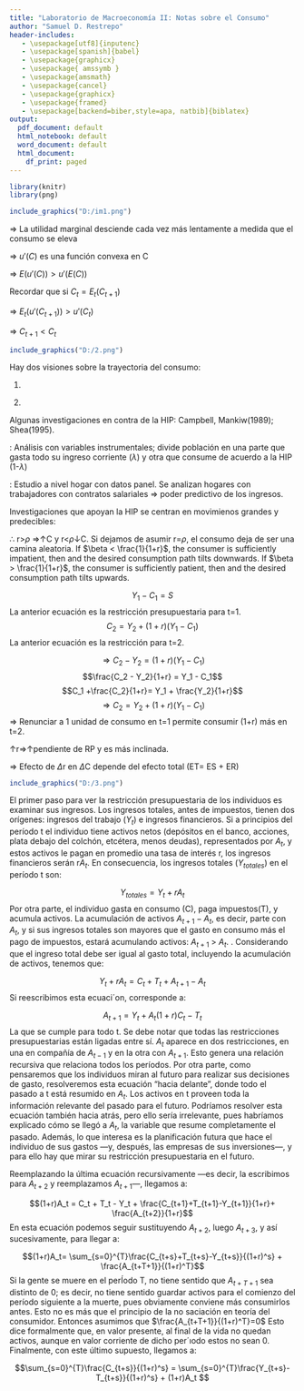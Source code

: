 ---
title: "Laboratorio de Macroeconomía II: Notas sobre el Consumo"
author: "Samuel D. Restrepo"
header-includes:
   - \usepackage[utf8]{inputenc}
   - \usepackage[spanish]{babel}
   - \usepackage{graphicx}
   - \usepackage{ amssymb }
   - \usepackage{amsmath}
   - \usepackage{cancel}
   - \usepackage{graphicx}
   - \usepackage{framed}
   - \usepackage[backend=biber,style=apa, natbib]{biblatex}
output:
  pdf_document: default
  html_notebook: default
  word_document: default
  html_document:
    df_print: paged
---

\maketitle

\tableofcontents
\listoffigures
\newpage
```{r, include=FALSE}
library(knitr)
library(png)
```

\section{Consumo}
\subsection{Consumo bajo certidumbre: Hipótesis del ingreso permanente}
\subsubsection{Supuestos}

\begin{itemize}
  \item T periodos. 
  \item Previsión perfecta.
  \item Función de utilidad:
  \begin{equation}
  U = \sum_{t=1}^{T} u(C_t)
  \end{equation}
  El parámetro $\beta$ es el factor de descuento subjetivo y mide la impaciencia del individuo por consumir. Si $\beta $ $\rightarrow 1$, la persona es muy paciente: ella valora el consumo futuro casi tanto como el consumo actual. i.e. ella no "descuenta" la utilidad del consumo en el futuro \textit{mucho} porque ella es indiferente entre consumir 'hoy' y 'mañana' (podemos expresar $\beta$ en términos de la \textit{tasa de descuento}: $\beta = \frac{1}{1+\rho}$). Para nuestros propósitos, asumimos que el factor de descuento es igual 1, además, asumimos que la función de utilidad del período sigue las preferencias neoclásicas tradicionales: $u(C_t)$ es estrictamente creciente, cóncava, y dos veces diferenciable con derivadas $ u'(\bullet)> 0,    u''(\bullet)<0$
  \item Restricción presupuestaria, asumiendo r=0 y $\rho$=0 (recordar que $\rho$=0 si y solo si $\beta$=1): 

 \begin{equation}
  \sum_{t=1}^{T} C_t \leq A_0 + \sum_{t=1}^{T} Y_t 
  \end{equation}
  \item $u'(\bullet)>0 \Rightarrow $ R.P se cumple con igualdad
\end{itemize}

\subsubsection{Problema del consumidor}

\begin{itemize}

\item Agente Resuelve:$$\mathcal{L} = \sum_{t=1}^{T} u(C_t) + \lambda (A_0 + \sum_{t=1}^{T} Y_t -  \sum_{t=1}^{T} C_t) $$
\item C.P.O.:
$$u'(C_t) = \lambda$$ $\lambda$ es constante $\forall t$ $$\Rightarrow u'(C_i)= u'(C_j)$$
$$\Rightarrow C_i= C_j ;$$ $C_1=C_2=...=C_T$
\item Sustituimos en la Restricción presupuestaria:
\begin{align*}
\sum_{t=1}^{T} C_t =& A_0 + \sum_{t=1}^{T} Y_t  \\
T C_t =& A_0 + \sum_{t=1}^{T} Y_t \\
C_t =& \frac{1}{T} (A_0 + \sum_{t=1}^{T} Y_t), \forall t \\
\end{align*}
$\Rightarrow$El individuo distribuye los recursos de los que dispondrá a lo largo de su vida en la misma cantidad para cada período.
\end{itemize}

\subsubsection{Implicaciones}

\textbf{Hipótesis del Ingreso Permanente}\footnote{Friedman(1957)}
\begin{itemize}
\item El consumo de un período se determina por el ingreso de toda su vida (ingreso permanente) y no por su ingreso corriente.

\item Por ejemplo, si tenemos una ganancia inesperada en t igual a Z:
\begin{itemize}
\item El ingreso corriente de t aumenta en Z
\item El ingreso permanente aumenta en sólo $\frac {Z}{T}$

$\Rightarrow$ Si T es lo suficientemente grande, el impacto de un mayor ingreso corriente en el consumo es pequeño. 
\end{itemize}
\item Aunque el comportamiento del ingreso no es importante para el consumo, sí lo es para el ahorro:
\begin{align*}
S_t =& Y_t - C_t \\
=& (Y_t - \frac{1}{T} \sum_{t=1}^{T} Y_t) - \frac{1}{T} A_0  \\
\end{align*}
Donde,
$$ Y_t - \frac{1}{T} \sum_{t=1}^{T} Y_t = Ingreso Corriente - Ingreso Permanente = Ingreso Transitorio$$
\begin{itemize}
\item $Y_t < \bar Y^P$ $\Rightarrow$ Ahorro es negativo(deuda)
\item $Y_t > \bar Y^P$ $\Rightarrow$ Ahorro es positivo
\end{itemize}

$\Rightarrow$ El agente utiliza el ahorro y la deuda para suavizar su consumo en el tiempo.
\item Distribución del ingreso entre consumo y ahorro se determina por las preferencias entre consumo presente y futuro ($\beta$) y por la información que se tenga sobre las expectativas del consumo futuro (r).
\item El ahorro se determina por la trayectoria del ingreso en el tiempo
\end{itemize}

\subsubsection{Aplicaciones Empíricas}

```{r  out.width = "110%", fig.cap="Algunas relaciones diferentes entre el ingreso corriente y el consumo", echo=FALSE}
include_graphics("D:/im1.png") 
```

\begin{itemize}
\item Keynes(1936): el consumo es determinado por el ingreso corriente disponible. El consumo agregado depende del ingreso agregado en una relación estable. A mayor ingreso, mayor proporción del ingreso ahorrado. Hay tres casos por considerar:

\begin{itemize}
\item A) Con datos de corte transversal se cumple el postulado de Keynes
\item B) En el tiempo y en términos agregados la relación es esencialmente proporcional
\item C) Al distinguir entre grupos sociales se encuentra la misma relación proporcional entre, por ejemplo, negros y blancos, pero con interceptos distintos.
\end{itemize}
\item Los tres casos anteriores (A, B y C) tienen explicación bajo la HIP.


\item Supongamos que $C=Y^P$, $Y=Y^P+Y^T$
$$Y^T=Y - Y^P$$ Lo anterior expresa las desviaciones del ingreso corriente con respecto al ingreso permanente
$$E(Y^T)=0$$
$$cov(Y^P, Y^T) = 0$$
\item Considerando la regresión:
\begin{align*}
C_i=& a+bY_i+u_i \\
\hat b=& \frac{cov(Y_i,C_i)}{var(Y_i)} = \frac{cov(Y^P_i+Y^T_i, Y^P_i)}{var(Y^P_i+Y^T_i)} \\
\hat b =& \frac{var(Y^P_i)}{var(Y^P_i)+var(Y^T_i)}= \frac{1}{1+ \frac{var(Y^T)}{var(Y^P)}} \\
\hat a=& \bar C - \hat b \bar Y = \bar Y^P - \hat b (\bar Y^P + \bar Y^T)
\end{align*}
Recordar que la media del ingreso transitorio es cero, entonces:
\begin{align*}
\hat a=& (1-\hat b)\bar Y^P 
\end{align*}
$\Rightarrow$ El determinante esencial de la pendiente de la función de consumo estimada, $\hat b$, es la variación relativa en el ingreso permanente y transitorio.

\item Un incremento en el ingreso corriente se asocia con un aumento en consumo sólo en la medida en que se refleja en un aumento en el ingreso permanente.

\item Cuando la variación del ingreso permanente es relativamente mayor a la del ingreso transitorio, casi todas las diferencias en el ingreso corriente se reflejan en el ingreso permanente; el consumo se incrementa casi 1 a 1 con el ingreso corriente.

$$\frac{var(Y^T)}{var(Y^P)}\rightarrow0$$
$$\Rightarrow \hat b \rightarrow 1$$
\item Cuando $var(Y^P)<var(Y^T)$, las variaciones del ingreso corriente poco se deben a variaciones del ingreso permanente, entonces el consumo incrementa poco ante incrementos en el ingreso corriente
\begin{itemize}
\item \textit{Corte transversal:} $\Delta Y$ reflejan factores como el desempleo o diferentes estados del ciclo vital $\Rightarrow \hat b$<1

\item \textit{Serie de tiempo:} Se reflejan factores de largo plazo con efecto permanente, aumento permanente de recursos $\Rightarrow \hat b$$\rightarrow$1, $\hat a\rightarrow$0.
\end{itemize}
\end{itemize}

\newpage

\subsection{Consumo con incertidumbre: Hipótesis de la caminata aleatoria}

\subsubsection{Supuestos}

\begin{itemize}
\item Incertidumbre con respecto a ingresos futuros
\item r=$\rho$=0
\item Función de utilidad instantánea cuadrática:
$$u(C_t)=C_t-\frac{a}{2}C^2_t$$
con $u'(C_t)=1-aC_t$, a>0
\item Restricción Presupuestaria
$$\sum_{t=1}^{T} E_1(C_t) = A_0 + \sum_{t=1}^{T} E_1(Y_t) $$

\end{itemize}
\subsubsection{Problema del consumidor}
\begin{itemize}
\item Ecuación de Euler:
$$1-aC_1=E_1(1-aC_t), \forall t=2,...,T$$
La ecuación anterior muestra que si el individuo está optimizando y  renuncia a utilidad marginal en t=1(lado izquierdo de la ecuación), entonces el agente consume el valor esperado de la utilidad marginal a la que renunció en t(lado derecho).

$$1-aC_1=E_1(1-aC_t)$$
$$\bcancel{1} - \bcancel{a}C_1 = \bcancel{1} - \bcancel{a}E_1(C_t) $$
\begin{equation}
C_1=E_1(C_t), \forall t=2,...,T
\end{equation}

\item Otra forma de resolver el problema:
$$\mathcal{L} = E_1 \Big [\sum_{t=1}^{T} (C_t - \frac{a}{2}C^2_t)\Big ] - \lambda E_1 \Big [\sum_{t=1}^{T} C_t -A_0 - \sum_{t=1}^{T} Y_t\Big ]  $$
C.P.O:

\begin{align*}
C^*_1: E_1[1-aC_1]-\lambda=& 0 \\
C^*_t: E_1[1-aC_t]-\lambda=& 0, \forall t=2,...,T\\
E_1[1-aC_1]=& E_1[1-aC_t]\\
\bcancel{1} - \bcancel{a}C_1 =& \bcancel{1} - \bcancel{a}E_1(C_t) \\
\end{align*}
\begin{equation}
C_1=E_1(C_t), \forall t=2,...,T
\end{equation}
\item Sustituimos en la Restricción Presupuestaria:
\begin{align*}
\sum_{t=1}^{T} E_1(C_t) =& A_0 + \sum_{t=1}^{T} E_1(Y_t) \\
\sum_{t=1}^{T} C_1 =& A_0 + \sum_{t=1}^{T} E_1(Y_t) \\
TC_1=& A_0 + \sum_{t=1}^{T} E_1(Y_t) \\
\end{align*}
\begin{equation}
C_1=\frac{1}{T}\Big (A_0 + \sum_{t=1}^{T} E_1(Y_t)  \Big)
\end{equation}
\item Una función de utilidad cuadrática implica que la utilidad marginal sea lineal en $C_t$

$$u'(C_t) lineal \Rightarrow u'''(\bullet)=0$$
\item Como supuesto, tomamos únicamente la parte de la función en que $u'(\bullet)>0 $, $u''(\bullet)<0$

\item $u'''(\bullet)$ es el ritmo de crecimiento de la utilidad marginal.

\item Todos los elementos anteriores implican que: 

\begin{align*}
u'(E[C_t])=& E[u'(C_t)] \\
u'(C_1)=& E[1-aC_t] \\
\bcancel{1} - \bcancel{a}C_1 =& \bcancel{1} - \bcancel{a}E_1(C_t) \\
C_1=& E_1(C_t), \forall t=2,...,T \\
\end{align*}
\end{itemize}

\subsubsection{Implicaciones}
\begin{itemize}
\item De (3) podemos concluir que el consumo de cada periodo es igual al consumo esperado de consumos futuros, para todos los periodos. O equivalentemente, el consumo en valor esperado en el período t es igual al consumo cierto del período 1.

Esto implica que:

$$C_t=E_{t-1}(C_t)+e_t$$
donde $e_t$ es una variable tal que $E_{t-1}(e_t)$

\item Si consideramos que $C_{t-1}=E_{t-1}(C_t)$
\begin{equation}
C_t= C_{t-1}+e_t \Rightarrow C_{t+1}=C_t+e_{t+1}
\end{equation}
Es decir, según Hall (1978), el consumo sigue una \textit{caminata aleatoria}. Esto quiere  decir que las variaciones en el cosumo son impredecibles. Sólo los cambios no anticipados en el ingreso pueden alterar el ingreso permanente y, por lo tanto, el consumo. En otras palabras, Dado que el valor esperado ha sido tomando en consideración toda la información disponible en t, el único origen de desviaciones
serán shocks inesperados al consumo.

\item La característica importante de este proceso (6) es que todos los shocks al consumo tienen efectos
permanentes; es decir, no se deshacen.

\item Además, teniendo en cuenta lo anterior (6), podemos señalar que el mejor predictor del consumo futuro es el consumo presente.

\item De (5) decimos que se cumple el \textit{equivalente cierto:} el agente consume la cantidad que consumiría si sus ingresos futuros fueran igual a sus medias con certeza, i.e.la incertidumbre sobre el ingreso futuro no impacta el consumo.

\item El consumidor se comparta como si en el periodo fuera dotado con el valor promedio del ingreso corriente.

\item Como conclusión importante recordar que un individuo que en ausencia de incertidumbre
tendría su consumo parejo (sección anterior); bajo incertidumbre el cambio de consumo de período a período no es predecible por cuanto sólo cambia como resultado de las noticias que se reciben en cada período, y estos cambios son permanentes.

\item Podemos analizar qué determina los cambios en el consumo, $e_t$:

\begin{align*}
C_2=& \frac{1}{T-1}\Big (A_1+\sum_{t=2}^{T}E_2[Y_t]\Big) \\
A_1=& A_0-Y_1-C_1 \\
C_2=& \frac{1}{T-1}\Big (A_0 +Y_1 -C_1 + \sum_{t=2}^{T}E_2[Y_t] \Big ) \\
\end{align*}
Sumando y restando $\sum_{t=2}^{T}E_1[Y_t]$:

$$=\frac{1}{T-1}\Bigg (A_0 +Y_1 -C_1 + \sum_{t=2}^{T}E_1[Y_t]+ \Big (\sum_{t=2}^{T}E_2[Y_t] - \sum_{t=2}^{T}E_1[Y_t]\Big ) \Bigg )$$
Agregando $Y_1$ a la sumatoria de $E_1[\bullet]$:
$$=\frac{1}{T-1}\Bigg (A_0 -C_1 + \sum_{t=1}^{T}E_1[Y_t]+ \Big (\sum_{t=2}^{T}E_2[Y_t] - \sum_{t=2}^{T}E_1[Y_t]\Big ) \Bigg )$$
Recordar que $C_1=\frac{1}{T}\Big (A_0 + \sum_{t=1}^{T}E_1[Y_t] \Big )$
\begin{align*}
C_2=& \frac{1}{T-1}\Bigg (TC_1 -C_1 + \Big (\sum_{t=2}^{T}E_2[Y_t] - \sum_{t=2}^{T}E_1[Y_t] \Big ) \Bigg ) \\
C_2=& \frac{1}{T-1}\Bigg (C_1 (T-1) + \Big (\sum_{t=2}^{T}E_2[Y_t] - \sum_{t=2}^{T}E_1[Y_t] \Big ) \Bigg ) \\
=& C_1 + \frac{1}{T-1}\Bigg ( \sum_{t=2}^{T}E_2[Y_t] - \sum_{t=2}^{T}E_1[Y_t] \Bigg )= C_1 + e_2 \\
\end{align*}
Generalizando:
\begin{align*}
C_t =& C_{t-1} + \frac{1}{T-(t-1)} \Big (\sum_{i=t}^{T} E_t[Y_i] - \sum_{i=t}^{T} E_{t-1}[Y_i] \Big )= C_{t-1} + e_t 
\end{align*}
\item Los cambios en el consumo sólo pueden ser explicados por cambios en la estimación que el agente hace de sus recursos vitales divididos entre los periodos de vida restantes.
\end{itemize}

\subsubsection{¿Qué pasa si u'''>0?}

$\Rightarrow$ La utilidad marginal desciende cada vez más lentamente a medida que el consumo se eleva

$\Rightarrow$ $u'(C)$ es una función convexa en C 

$\Rightarrow$ $E (u'(C))>u'(E(C))$

Recordar que  si $C_t = E_t(C_{t+1})$

$\Rightarrow$ $E_t (u'(C_{t+1}))>u'(C_t)$

$\Rightarrow$ $C_{t+1}<C_t$

\begin{framed}
Si la utilidad es cuadrática, la utilidad marginal es lineal, y $E_t [u'(C_{t+1})] = u'(E_t [C_{t+1}])$. Por lo tanto, en este caso, la ecuación de Euler se reduce a $C_t = E_t[C_{t+1}]$. Pero si u''' ($\bullet$) es positiva, entonces u'(C) es una función convexa de C. En este caso, $E_t[u'(C_{t+1})]$ excede $u'(E_t [C_{t+1}] )$. Pero esto significa que si $C_t$ y $E_t [C_{t+1}]$ son iguales, $E_t [u'(C_{t+1})]$ es mayor que $u'(C_t)$, y de esta manera una reducción marginal en $C_t$ incrementa la utilidad esperada.
\end{framed}

\begin{itemize}
\item De esta manera, una reducción marginal en $C_t$ incrementa la utilidad esperada del individuo.

\item Por lo tanto, la combinación de u'''>0 e incertidumbre sobre los ingresos futuros reduce el consumo presente e incrementa el ahorro.

\item Esto es conocido como \textbf{ahorro precautorio}

\item Un agente racional que maximiza satisface la ecuación de Euler con igualdad. Por tanto, el individuo reducirá su consumo presente, dándole mayor utilidad en el futuro.




\textbf{Impacto de la incertidumbre con u'''>0 (Ejemplo)}

\item $\uparrow C_H$ $\Rightarrow$ u'(C) cae relativamente poco

\item Si además $\downarrow C_L$ $\Rightarrow$ se magnifica el aumento en la utilidad marginal

\item Por lo tanto, el incremento de la incertidumbre incrementa la utilidad marginal esperada.

\item De esta manera, el incremento de la incertidumbre incrementa el incentivo a ahorrar, disminuyendo el consumo presente.

\end{itemize}
```{r  out.width = "100%", fig.cap="Los efectos de una tercera derivada positiva de la función de utilidad sobre la utilidad marginal esperada del consumo", echo=FALSE}
include_graphics("D:/2.png") 

```

\subsubsection{Aplicación empírica: Pruebas de la hipótesis de la caminata aleatoria}


Hay dos visiones sobre la trayectoria del consumo: 

  1. \textit{Exceso de sensibilidad del consumo:}

   \begin{itemize}
    \item Flavin (1981)
    \item Visión tradicional: Consumo responde a cambios esperados en el ingreso (ciclo económico).
      

   \end{itemize}

  2. \textit{Hipótesis de la caminata aleatoria:} 
    
\begin{itemize}
     \item Hall (1981)
     \item Extensión de la Hipótesis del Ingreso Permanente.
     \item Sólo cambios inesperados en el ingreso que sean de carácter permanente generan cambios en el consumo
    $\Rightarrow$ si el consumo cae, no se espera una recuperación.
  
  $\Rightarrow$ No se pueden predecir cambios en el consumo.
\end{itemize}
 
 Algunas investigaciones en contra de la HIP: Campbell, Mankiw(1989); Shea(1995).
 
 \textit{Campbell, Mankiw(1989)}: Análisis con variables instrumentales; divide población en una parte que gasta todo su ingreso corriente ($\lambda$) y otra que consume de acuerdo a la HIP (1-$\lambda$)
 
 \begin{itemize}
 \item A nivel agregado:
 $$C_t-C_{t-1}=\lambda(Y_t - Y_{t-1}) + (1-\lambda)e_t=\lambda Z_t + V_t$$
 
 Donde $e_t$ es el cambio en estimación del ingreso permanente y se espera que $\lambda=0$ para probar la HIP.
 
 $Z_t$ y $V_t$ están correlacionados $\Rightarrow$ sobreestimación.

 
 \item \textit{Resultado:} Consumo agregado aumenta aproximadamente 50 centavos ante un aumento de 1 dólar en Y ($\lambda$=0.42 usando 3 rezagos, $\lambda$=0.52 usando 5 rezagos)
 
 $\Rightarrow$ Consumo es predecible
 $\Rightarrow$ Se rechaza HIP.
 
  \end{itemize}
  
 
\textit{Shea (1995)}: Estudio a nivel hogar con datos panel. Se analizan hogares con trabajadores con contratos salariales $\Rightarrow$ poder predictivo de los ingresos.
 
\begin{itemize}
 \item Se rechaza la HIP
 \item Esto podría deberse a restricciones de liquidez
 $\Rightarrow$ Divisón en dos grupos:  con activos (se cumple HIP) y sin activos (No se cumple HIP)
 
 Resultado: El efecto de $\Delta$$Y_t$ esperado en cosumo es el mismo en ambos grupos $\Rightarrow$ Se rechaza la HIP
 
 \item Analizando sectores de bajos recursos con hogares con expectativas de ingresos decrecientes (HIP predice ahorro).
 \item Se encuentra que estos hogares tienen un efecto del ingreso de 2.24 sobre el consumo $\Rightarrow$ Se rechaza HIP
 
   
\end{itemize}
 Investigaciones que apoyan la HIP se centran en movimienos grandes y predecibles:
 
  \begin{itemize}
  \item Paxson(1993) y Browning, Collado(2001) analizan fluctuaciones estacionales de los ingresos laborales.
  
  \item Hsieh(2003) analiza los pagos anuales a los residentes de Alaska por regalías de petróleo.
   \end{itemize}

\newpage
\subsection{Tasa de interés y ahorro}


\begin{itemize}
\item Efecto de la tasa de interés en el consumo
\item Supuestos: r,$\rho$ $\neq$0
\item Consumidor resuelve: 
\begin{align*}
\max_{Ct}E_0[U]=& E_0\Big[ \sum_{t=0}^{T} \beta^t u(C_t) \Big]\\
s.a: E_0 \Bigg[\sum_{t=0}^{T}\Big(\frac{1}{1+r}\Big)^t C_t \Bigg]=& E_0\Bigg[A_0+\sum_{t=0}^{T}\Big(\frac{1}{1+r}\Big)^t Y_t\Bigg]
\end{align*}

$\rightarrow$ Ecuación de Euler:
$$u'(C_t)=\beta(1+r)E_t[u'(C_{t+1})]$$
$\rightarrow$ Lagrangiano:
$$\mathcal{L} = E_0\Bigg[\sum_{t=0}^{T}\beta^t u(C_t)-\lambda\sum_{t=0}^{T}\Bigg(\Big(\frac{1}{1+r}\Big)^t (C_t-Y_t)-A_0\Bigg)\Bigg]$$

C.P.O:
\begin{align*}
C^*_t: \beta^t u'(C_t) - \lambda\Big(\frac{1}{1+r}\Big)^t =& 0 \\ 
C^*_{t+1}: \beta^{t+1} E_t [u'(C_{t+1})] - \lambda\Big(\frac{1}{1+r}\Big)^{t+1} =& 0\\
\frac{\bcancel{\beta^t} u'(C_t)}{\bcancel{\beta^{t+1}}E_t[u'(C_{t+1})]}=&  \frac{\bcancel{\lambda}\bcancel{\Big(\frac{1}{1+r}\Big)^t}}{\bcancel{\lambda}\bcancel{\Big(\frac{1}{1+r}\Big)^{t+1}}}\\
\frac{u'(C_t)}{\beta E_t[u'(C_{t+1})]}=& \frac{1}{\frac{1}{1+r}}\\
\frac{u'(C_t)}{\beta E_t[u'(C_{t+1})]}=& 1+r
\end{align*}

Tenemos tres casos:
\begin{framed}
\begin{align*}
1) \beta(1+r)=\frac{1+r}{1+\rho}=& 1 \\
\Rightarrow u'(C_t)=& E_t[u'(C_{t+1})]\\
\Rightarrow C_t=& E_t[C_{t+1}]\\
2) \beta(1+r)=\frac{1+r}{1+\rho}>& 1 \\
\Rightarrow u'(C_t)>& E_t[u'(C_{t+1})]\\
\Rightarrow C_t<& E_t[C_{t+1}]\\
3) \beta(1+r)=\frac{1+r}{1+\rho}<& 1 \\
\Rightarrow u'(C_t)<& E_t[u'(C_{t+1})]\\
\Rightarrow C_t>& E_t[C_{t+1}] 
\end{align*}
\end{framed}
\end{itemize}

$\therefore$ r>$\rho$ $\Rightarrow$$\uparrow$C y r<$\rho$$\downarrow$C. Si dejamos de asumir r=$\rho$, el consumo deja de ser una camina aleatoria. If $\beta < \frac{1}{1+r}$, the consumer is sufficiently impatient, then and the
desired consumption path tilts downwards. If $\beta > \frac{1}{1+r}$, the consumer is sufficiently patient, then and the
desired consumption path tilts upwards.

\begin{itemize}

\item Caso específico: función de utilidad CRRA

$$u(C_t)=\frac{C_t^{1-\theta}}{1-\theta}$$
Donde $\theta$ es el coeficiente de aversión relativa al riesgo.

$$\Rightarrow u'(C_t) = C_t^{-\theta}$$
\item Con certidumbre, la ecuación de Euler:
$$C_t^{-\theta}=\beta(1+r)C_{t+1}^{-\theta}$$
$$\Big(\frac{C_{t+1}}{C_t}\Big)^\theta=\beta(1+r)$$
$$\frac{C_{t+1}}{C_t}=\Big[\beta(1+r)\Big]^{\frac{1}{\theta}}= \Big(\frac{1+r}{1+\rho}\Big)^{\frac{1}{\theta}} $$
\end{itemize}

\begin{itemize}
\item Variaciones en la tasa de interés llevan a variaciones en el componente predecible del consumo.
\item La evidencia muestra que esta respuesta es pequeña, lo que sugiere una elasticidad de sustitución intertemporal muy baja ($\theta$ alto).
\item En el caso de dos periodos: ($A_0=0$)
\end{itemize}

   $$Y_1 - C_1= S  $$ La anterior ecuación es la restricción presupuestaria para t=1.
   $$C_2= Y_2+(1+r)(Y_1- C_1)$$ La anterior ecuación es la restricción para t=2.
   
   $$\Rightarrow C_2 - Y_2 = (1+r)(Y_1-C_1)$$
   $$\frac{C_2 - Y_2}{1+r} = Y_1 - C_1$$
   $$C_1 +\frac{C_2}{1+r}= Y_1 + \frac{Y_2}{1+r}$$
   $$\Rightarrow C_2 = Y_2 + (1+r)(Y_1 - C_1)$$
   $\Rightarrow$ Renunciar a 1 unidad de consumo en t=1 permite consumir (1+r) más en t=2.
   
   $\uparrow$r$\Rightarrow$$\uparrow$pendiente de RP y es más inclinada.
   
   
\begin{itemize}

\item Analizando cambios en r:

Cuando $\Delta$r se producen dos efectos:

 \begin{itemize}
 \item \textit{Efecto sustitución}: Costo de oportunidad (mismo para todos los agentes).
 \item \textit{Efecto renta}: Cambio en riqueza (depende de si el agente es ahorrador, deudor o neutral)
 \end{itemize}
   
\end{itemize}

$\Rightarrow$ Efecto de $\Delta$r en $\Delta$C depende del efecto total (ET= ES + ER)

\subsubsection{Efecto del aumento en la tasa de interés para los distintos agentes}

\begin{framed}
\textit{Agente Neutral:}
\begin{itemize}
\item ER=0 y $\uparrow$r $\Rightarrow$ $\uparrow$S $\uparrow$C con $\downarrow$$C_1$ y $\uparrow$$C_2$ $\therefore$ Aumenta el ahorro.
\end{itemize}

\textit{Agente Ahorrador:}
\begin{itemize}
\item ER>0 y $\uparrow$r $\Rightarrow$ S>0 $\Rightarrow$ Tenemos dos casos, si  ER>ES $\Rightarrow$ $\downarrow$ S; por otra parte, si ER<ES $\Rightarrow$ $\uparrow$ S $\therefore$ ¡El efecto es ambiguo!
\end{itemize}

\textit{Agente Deudor:}
\begin{itemize}
\item ER<0 y $\uparrow$r $\Rightarrow$ S<0 $\Rightarrow$  ER $\Rightarrow$  $\uparrow$ S y ES $\Rightarrow$  $\uparrow$ S $\therefore$ ¡Aumenta el ahorro!.
\end{itemize}
\end{framed}
\begin{itemize}
\item Tanto para el caso de agentes neutros como para deudores, un aumento en la tasa de interés lleva a aumentos en el ahorro (y en el consumo en el tiempo)

\item Pero en el caso de un ahorrador el efecto total es ambiguo
\end{itemize}

```{r  out.width = "110%", fig.cap="La tasa de interés y las elecciones de consumo en el caso de dos períodos", echo=FALSE}
include_graphics("D:/3.png") 

```
\begin{framed}
\textbf{Desarrollando la intuición de un cambio del precio relativo: la tasa de interés}

Note que la tasa de interés es un precio relativo. En la restricción presupuestaria para dos bienes, cada bien está ponderado por su precio. En este caso 1/(1 + r) es el precio relativo del consumo en el período 2 en términos del bien del período 1 (en la restricción presupuestaria, $C_1$ aparece con un
precio unitario), lo que equivale a que 1 + r es el precio del consumo presente respecto del consumo futuro. Si 1/(1+r) baja, es decir, la tasa de interés sube, el presente se hace relativamente más caro que el futuro (trasladar una unidad de presente a futuro produce 1 + r en el futuro), y por tanto conviene trasladar consumo al futuro. Eso se hace ahorrando. Por eso se estima en general que un aumento en la tasa de interés incentiva el ahorro. Sin embargo, esta conclusión no es completa, pues es necesario considerar la presencia de efectos
ingreso. La evidencia empírica ha concluido en general —aunque siempre hay quienes discrepan de esta evidencia— que los efectos de las tasas de interés sobre el ahorro son más bien débiles. En términos de la figura, un cambio en la tasa de interés corresponde a un cambio en la pendiente de la restricción presupuestaria. Cuando r sube, la restricción gira, aumentando su pendiente.\\

La restricción de presupuesto sigue pasando por el punto (Y1, Y2), pero se hace más empinada. Como se desprenderá de la figura, hay efectos sustitución e ingresos que hacen incierta una respuesta definitiva.\\

El efecto ingreso depende de si el individuo es deudor (S < 0) o ahorrador (S > 0), también llamado acreedor. Si un individuo no ahorra ni pide prestado —es decir, su óptimo se ubica en (Y1, Y2)—, solo opera el efecto sustitución, con lo cual un aumento en la tasa de interés lo lleva a ahorrar, desplazando ingreso hacia el futuro. Ahora bien, si el individuo es deudor, el efecto ingreso también lo lleva a
aumentar el ahorro (reducir deuda) cuando la tasa de interés sube. Piense en el caso extremo en que solo hay ingreso en el segundo per´ıodo; el hecho de que en el segundo per´ıodo deber´a pagar m´as intereses para un ingreso dado, lo lleva a reducir su endeudamiento en el período 1.

Si el individuo es ahorrador, el aumento en la tasa de interés tiene dos efectos contrapuestos. El efecto sustitución lo lleva a desplazar consumo al período 2, pero para que ocurra este desplazamiento el individuo podría ahorrar menos, ya que los retornos por el ahorro han aumentado.
\end{framed}
\newpage
\subsection{Consumo y activos de riesgo}

\begin{itemize}
\item Derivado de un problema de maximización de utilidad:

\begin{equation}
u'(C_t)P_t^i = E_t\Big[\sum_{k=1}^{\infty}\beta^k u'(C_{t+k})D_{t+k}^i \Big]
\end{equation}
Donde $P_t^i$ y $D_{t+k}^i$ son el precio del activo i en t y el payoff del activo i en t+k.

\item Definiendo$R_{t+k}^i$ = 1 +$r_{t+k}^i$= $\frac{D_{t+k}^i}{P_t^i}$ y con T=1:

$$u'(C_t)= \beta E_t\Big[(1+r_{t+1}^i) u'(C_{t+1}) \Big], \forall i$$
$$\Rightarrow u'(C_t) = \beta \Big[E_t(1+r_{t+1}^i) E_t u'(C_{t+1}) + cov\big(1+r_{t+1}^i, u'(C_{t+1})\big)\Big], \forall i$$
\item Suponer u($C_t$)= $C_t$ - $\frac{a}{2}$ $C_t^2$
$$\Rightarrow u'(C_t)=1-aC_t$$
sustituyendo en $cov(\bullet)$:
\begin{equation}
u'(C_t)= \beta \Big[E_t(1+r_{t+1}^i)E_t\big(u'(C_{t+1})\big)-acov\big(1+r_{t+1}^i, C_{t+1}\big)\Big]
\end{equation}
Implicaciones:
\item El individuo no tiene en cuenta qué tan riesgoso es un activo (varianza) cuando decide si lo adquirirá.

\item Intuitivamente incrementar marginalmente la tenencia de un activo riesgoso, no incrementa la varianza en el consumo del agente.

\item Al evaluar un incremento marginal en la cantidad acumulada de un activo, el individuo sólo se fija en el rendimiento esperado del activo y su relación con el consumo.

\item Si la remuneración de un activo es alta cuando el consumo es bajo (u'($C_t$) es alta), comprar una unidad más de este activo eleva la utilidad esperada más que comprar una unidad del activo libre de riesgo.

\item A medida que el individuo invierte más en dicho activo, su consumo pasa a depender cada vez más de la renumeración de este

$\Rightarrow$ Para optimizar la composición del portafolio es crucial compensar los riesgos (\textit{risk hedging}).
\end{itemize}


\begin{framed}
\textit{Tenemos tres casos posibles}
\begin{itemize}
\item 1) $cov\big(1+r_{t+1}^i, u'(C_{t+1})\big)>0$: alto rendimiento cuando la utilidad marginal es alta (i.e cuando el consumo es bajo)

Ejemplo: Seguro o algún activo contingente.

\item 2) $cov\big(1+r_{t+1}^i, u'(C_{t+1})\big)<0$: alto rendimiento cuando la utilidad marginal es baja (i.e cuando el consumo es alto)

Ejemplo: activo riesgoso (acción) 'cuando el consumo le va bien, al activo le va bien'.

\item 3) $cov\big(1+r_{t+1}^i, u'(C_{t+1})\big)=0$: rendimiento y consumo no están correlacionados.

Ejemplo: activo libre de riesgo ($r_t$ no estocástica)
\end{itemize}



\end{framed}

\subsubsection{CAPM con consumo}

\begin{itemize}
\item Despejando para $E_t(1+r_{t+1}^i)$:
\begin{equation}
E_t(1+r_{t+1}^i)=\frac{1}{E_t(u'(C_{t+1}))}\Big[\frac{1}{\beta}u'(C_t)-cov\big(1+r_{t+1}^i, u'(C_{t+1})\big)\Big]
\end{equation}

$\Rightarrow$ Rendimiento del activo depende negativamente de la relación del rendimiento con la utilidad marginal (i.e. positivamente con el consumo).

$\Rightarrow$ Activo con $cov(\bullet)>0$ (seguro) tiene un menor rendimiento esperado.

$\Rightarrow$ Activo con $cov(\bullet)<0$ (acción) tiene un mayor rendimiento esperado.

\item Especialmente con función cuadrática:

$$E_t(1+r_{t+1}^i)=\frac{1}{E_t(u'(C_{t+1}))}\Big[\frac{1}{\beta}u'(C_t)+acov\big(1+r_{t+1}^i, C_{t+1}\big)\Big]$$

\item De la ecuación de Euler:

$$P_t^i=E_t\Big[\sum_{k=1}^{\infty}\beta^k \frac{u'(C_{t+k})}{u'(C_t)}D_{t+k}^i\Big]$$
$\Rightarrow$ Precio de un activo es igual al valor esperado de su payoff descontado por el factor de descuento estocástico, i.e. la valoración de futuros payoffs.

\item Retomando el análisis de los rendimientos esperados según el activo y considerando un activo libre de riesgo:
\begin{equation}
1+ \bar r_{t+1}= \frac{1}{\beta} \frac {u'(C_t)}{E_t[u'(C_{t+1})]}
\end{equation}
\item Restando (10) de (9):

$$E_t[r^i_{t+1}] - \bar r_{t+1} = -\frac{cov(1+r^i_{t+1}, u'(C_{t+1}))}{E_t[u'(C_{t+1})]}$$
Donde la resta del lado izquiero de la ecuación anterior es la prima de riesgo.

$\Rightarrow$ Prima de riesgo es proporcional a la covarianza del rendimiento con el consumo.

\end{itemize}

\subsubsection{Acertijo de la prima de riesgo}

\begin{itemize}
\item Suponer CRRA

$\Rightarrow$ Ecuación de Euler:

$$C_t^{-\theta}= \beta E_t\Big[(1+r_{t+1}^i)C_{t+1}^{-\theta}\Big]$$
$$\frac{1}{\beta}=E_t\Big[(1+r_{t+1})\bigg(\frac{C_{t+1}}{C_t}\bigg)^{-\theta}\Big]$$
\item Sustituyendo $g^c_{t+1}= \frac{C_{t+1}}{C_t} -1$ ($g^c_{t+1}$ denota la tasa de crecimiento del consumo desde t hasta t+1)
\begin{equation}
\frac{1}{\beta}=E_t\Big[(1+r_{t+1}^i) \bigg(1+g^c_{t+1}\bigg)^{-\theta}\Big]
\end{equation}
\item Tomando aproximación de Taylor de segundo orden alrededor de r=g=0
\begin{framed}
$$f(x,y)\simeq f(x_0,y_0)+ \frac{\partial f(x_0,y_0)}{\partial x}(x-x_0) + \frac{\partial f(\bullet)}{\partial y} (y-y_0)+...$$
$$...+ \frac{\partial ^2 f(\bullet)}{\partial x \partial x} \frac {(x-x_0)^2}{2} + \frac{\partial ^2 f(\bullet)}{\partial y \partial y}\frac {(y-y_0)^2}{2} + \frac{\partial ^2 f(\bullet)}{\partial x \partial y} (x-x_0)(y-y_0) $$ 
\end{framed}

$$(1+r)(1+g)^{-\theta} \simeq (1+0) (1+0)^{-\theta}+(1+0)^{-1}(1+0)^{-\theta}(r-0)+(1+0)(-\theta)(1+0)^{-1-\theta}(g-0)...$$
$$...+ \frac{1}{2}(0)(r-0)^2+\frac{1}{2}\theta(1+\theta)(1+0)(1+0)^{-(2+\theta)}(g-0)^2 + (-\theta)(1+0)^{-1}(1+0)^{-(1+\theta)} (r-0)(g-0)$$
$$\simeq 1 +r - \theta g + \frac{1}{2}\theta (1+\theta)g^2 - \theta r g $$

$$\frac{\partial f(r,g)}{\partial r}=(1+r)^0(1+g)^{-\theta}=(1+g)^{-\theta}$$
$$\frac{\partial ^2 f (r,g)}{\partial r \partial r}=0$$
$$\frac{\partial f (r, g)}{\partial g} = -\theta (1+r)(1+g)^{-1-\theta}$$

$$\frac{\partial f (r,g)}{\partial g \partial g} = (-\theta)(-1-\theta)(1+r)(1+g)^{-2-\theta} = \theta(1+\theta)(1+r)(1+g)^{-(2+\theta)}$$
$$\frac{\partial f(\bullet)}{\partial g \partial r}= \frac{\partial f(\bullet)}{\partial r \partial g} = -\theta(1+r)^{-1}(1+g)^{-(1+\theta)}$$

$$\Rightarrow \frac{1}{\beta}\simeq E[r^i]-\theta E[g^c]-\theta \{E[r^i]E[g^c] +cov (r^i, g^c)\}+\frac{1}{2}\theta(\theta+1)\Big\{\big(E[g^c]\big)^2 +var (g^c)\Big\}$$
\item Con periodos de tiempo cortos, $E[r^i]E[g^c]$ y $\Big(E[g^c] \Big)^2$ son pequeños relativamente en los otros términos, entoces:

$$E[r^i]\simeq \frac{1}{\beta} + \theta E[g^c] + \theta cov (r^i, g^c)+ \frac{1}{2}\theta (1+\theta) var (g^c)$$
$$\Rightarrow E[r^i] - E[r^j] = \theta cov(r^i, g^c) -\theta cov(r^j, g^c)=\theta cov (r^i - r^j, g^c)$$
\end{itemize}
\begin{framed}
\textbf{Puzzle:} La evidencia empírica (Mankiw \& Zeldes, 1991) muestra grandes diferenciales de rendimientos con bajas covarianzas implicando una aversión al riesgo extremadamente alta (inconsistente).
\end{framed}
\newpage
\begin{framed}
\subsection{Lógica de la valuación de opciones (Apartado tomado del repositorio del curso)}
Entonces, partiendo de la ecuación fundamental de la valuación, el siguiente proceso describe la lógica de 'aproximar' o 'modelar' el valor de una opción suponiendo que conocemos el valor del activo subyacente:

\begin{enumerate}
  \item Es el 2018 y imagino que de reaprobarse el TLC/aprobarse el T-MEC, Nemak va a subir de precio de 45 a 55 un año después. Los analistas piensan que eso sólo va a suceder con una probabilidad de 60 \% y que si eso no sucediera el precio bajaría a 40, pero yo estoy más optimista que los demás y quiero comprar opciones que me paguen un peso si eso sucede. 
  \item Leo sobre el tema y averiguo que las opciones Call pagan $(S-K)^+$ donde K el precio de ejercicio, en este caso 45 y S es el precio que llegue a tener el subyacente, en este caso la acción de Nemak, en un tiempo predeterminado T.  Si la acción llegase a valer 55 al momento T, mis Calls me pagarian diez pesos cada uno, si llegase a valer 60 por ejemplo, me pagarían quince pesos cada uno y si valiera 45 o menos no me pagarían nada. 
  \item Voy al MexDer(el mercado mexicano de derivados) y reviso cuanto valen los Calls de Nemak con precio de ejercicio 45 a un año. Me los ofrecen a cinco pesos cada uno, y, sabiamente, decido hacer un cálculo para saber si es un buen precio o no.
  \item El cálculo que puedo hacer está basado en los supuestos anteriores y algunos más y la lógica es modelar porqué el precio de Nemak hoy es 45 y una vez establecido ese modelo aplicárselo a la opción para ver cuanto debería valer con el mismo modelo: 
  \begin{itemize}
  \item El precio de $P_0=45$ debe ser tal que $P_0=E^q[P_1]$, es decir que si pensamos que los dos eventos posibles son que se aprueba(A) o no(N) el nuevo TLC,  $45=(q_A(55)+q_b(40))/R^{LR}$.
  \item Suponiendo que la tasa de interés es 5\% concluimos que $45(1.05)=(55-40)q_A+40$ y por tanto que $q_A=\frac{45(1.05)-40}{55-40}=0.4833 $ y que $q_B=0.5167$
  \item Si estos son los valores de las probabilidades subjetivas, entonces la opción debería de valer $O_t=(q_A(55-45)+q_b(0))/R^{LR}=(0.4833(10))/1.05=4.60$.
  \item Concluyo que las opciones están sólo ligéramente por encima del precio que corresponde a la acción y sus posibles valores futuros, y la compro (!!!!).
  \item Además, me doy cuenta que aunque la probabilidad objetiva del evento A es 0.60, la probabilidad subjetiva es 0.48, es decir, los retornos que uno pueda obtener llegado ese evento son relativamente poco valorados el día de hoy, y que la probabilidad subjetiva del evento B es 0.5166 a pesar de que su probabilidad objetiva es 0.40, es decir, los retornos que uno obtenga en ese evento se valoran relativamente alto desde el punto del vista del día de hoy.
  \item Me doy cuenta que el resultado anterior es función de que en evento A la utlidad márginal del consumo va a ser baja, pues dada la aprobación del nuevo TLC, el país va a ser relativamente rico, mientras que si se diera el evento B, la utilidad marginal del consumo sería relativamente alta, pues el país sería relativamente pobre.

  \end{itemize}

\end{enumerate}

\end{framed}
\newpage

\subsection{Anexo: Obteniendo la Restricción Presupuestaria para muchos períodos(Caso General)} 


El primer paso para ver la restricción presupuestaria de los individuos es
examinar sus ingresos. Los ingresos totales, antes de impuestos, tienen dos
orígenes: ingresos del trabajo ($Y_t$) e ingresos financieros. Si a principios del período t el individuo tiene activos netos (depósitos en el banco, acciones, plata debajo del colchón, etcétera, menos deudas), representados por $A_t$, y estos activos le pagan en promedio una tasa de interés r, los ingresos
financieros serán r$A_t$. En consecuencia, los ingresos totales ($Y_{totales}$) en el período t son:

$$Y_{totales} = Y_t+rA_t$$
Por otra parte, el individuo gasta en consumo (C), paga impuestos(T), y acumula activos. La acumulación de activos $A_{t+1} - A_t$, es decir, parte
con $A_t$, y si sus ingresos totales son mayores que el gasto en consumo más el pago de impuestos, estará acumulando activos: $A_{t+1}$ > $A_t$. \textit{La acumulación de activos es el ahorro del individuo}. Considerando que el ingreso total debe ser igual al gasto total, incluyendo la acumulación de activos, tenemos que:

$$Y_t + rA_t = C_t+ T_t + A_{t+1} -A_t$$
Si reescribimos esta ecuaci´on, corresponde a:

$$A_{t+1}= Y_t + A_t(1+r) C_t - T_t$$
La que se cumple para todo t. Se debe notar que todas las restricciones
presupuestarias están ligadas entre sí. $A_t$ aparece en dos restricciones, en una
en compañía de $A_{t-1}$ y en la otra con $A_{t+1}$. Esto genera una relación recursiva
que relaciona todos los períodos. Por otra parte, como pensaremos que los
individuos miran al futuro para realizar sus decisiones de gasto, resolveremos esta ecuación “hacia delante”, donde todo el pasado a t está resumido en
$A_t$. Los activos en t proveen toda la información relevante del pasado para el
futuro. Podríamos resolver esta ecuación también hacia atrás, pero ello sería
irrelevante, pues habríamos explicado cómo se llegó a $A_t$, la variable que resume completamente el pasado. Además, lo que interesa es la planificación futura que hace el individuo de sus gastos —y, después, las empresas de sus inversiones—, y para ello hay que mirar su restricción presupuestaria en el futuro.

Reemplazando la última ecuación recursivamente —es decir, la escribimos
para $A_{t+2}$ y reemplazamos $A_{t+1}$—, llegamos a:

$$(1+r)A_t = C_t + T_t - Y_t + \frac{C_{t+1}+T_{t+1}-Y_{t+1}}{1+r}+ \frac{A_{t+2}}{1+r}$$
En esta ecuación podemos seguir sustituyendo $A_{t+2}$, luego $A_{t+3}$, y así sucesivamente, para llegar a:

$$(1+r)A_t= \sum_{s=0}^{T}\frac{C_{t+s}+T_{t+s}-Y_{t+s}}{(1+r)^s} + \frac{A_{t+T+1}}{(1+r)^T}$$
Si la gente se muere en el perÍodo T, no tiene sentido que $A_{t+T+1}$ sea distinto de 0; es decir, no tiene sentido guardar activos para el comienzo del período siguiente a la muerte, pues obviamente conviene más consumirlos antes. Esto no es más que el principio de la no saciación en teoría del consumidor. Entonces asumimos que $\frac{A_{t+T+1}}{(1+r)^T}=0$ Esto dice formalmente que, en valor presente, al final de la vida no quedan activos, aunque en valor corriente de dicho
per´ıodo estos no sean 0. Finalmente, con este último supuesto, llegamos a:

$$\sum_{s=0}^{T}\frac{C_{t+s}}{(1+r)^s} =  \sum_{s=0}^{T}\frac{Y_{t+s}-T_{t+s}}{(1+r)^s} + (1+r)A_t $$
